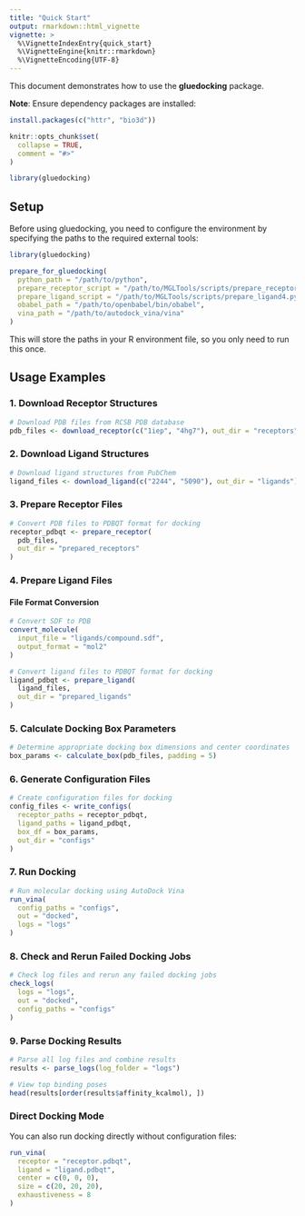 ```yaml
---
title: "Quick Start"
output: rmarkdown::html_vignette
vignette: >
  %\VignetteIndexEntry{quick_start}
  %\VignetteEngine{knitr::rmarkdown}
  %\VignetteEncoding{UTF-8}
---
```


This document demonstrates how to use the **gluedocking** package.

**Note**: Ensure dependency packages are installed:

``` r
install.packages(c("httr", "bio3d"))
```

```r
knitr::opts_chunk$set(
  collapse = TRUE,
  comment = "#>"
)
```

```r
library(gluedocking)
```

## Setup

Before using gluedocking, you need to configure the environment by specifying the paths to the required external tools:

``` r
library(gluedocking)

prepare_for_gluedocking(
  python_path = "/path/to/python",
  prepare_receptor_script = "/path/to/MGLTools/scripts/prepare_receptor4.py",
  prepare_ligand_script = "/path/to/MGLTools/scripts/prepare_ligand4.py",
  obabel_path = "/path/to/openbabel/bin/obabel",
  vina_path = "/path/to/autodock_vina/vina"
)
```

This will store the paths in your R environment file, so you only need to run this once.

## Usage Examples

### 1. Download Receptor Structures

``` r
# Download PDB files from RCSB PDB database
pdb_files <- download_receptor(c("1iep", "4hg7"), out_dir = "receptors")
```

### 2. Download Ligand Structures

``` r
# Download ligand structures from PubChem
ligand_files <- download_ligand(c("2244", "5090"), out_dir = "ligands")
```

### 3. Prepare Receptor Files

``` r
# Convert PDB files to PDBQT format for docking
receptor_pdbqt <- prepare_receptor(
  pdb_files,
  out_dir = "prepared_receptors"
)
```

### 4. Prepare Ligand Files
#### File Format Conversion
``` r
# Convert SDF to PDB
convert_molecule(
  input_file = "ligands/compound.sdf",
  output_format = "mol2"
)
```

``` r
# Convert ligand files to PDBQT format for docking
ligand_pdbqt <- prepare_ligand(
  ligand_files,
  out_dir = "prepared_ligands"
)
```

### 5. Calculate Docking Box Parameters

``` r
# Determine appropriate docking box dimensions and center coordinates
box_params <- calculate_box(pdb_files, padding = 5)
```

### 6. Generate Configuration Files

``` r
# Create configuration files for docking
config_files <- write_configs(
  receptor_paths = receptor_pdbqt,
  ligand_paths = ligand_pdbqt,
  box_df = box_params,
  out_dir = "configs"
)
```

### 7. Run Docking

``` r
# Run molecular docking using AutoDock Vina
run_vina(
  config_paths = "configs",
  out = "docked",
  logs = "logs"
)
```

### 8. Check and Rerun Failed Docking Jobs

``` r
# Check log files and rerun any failed docking jobs
check_logs(
  logs = "logs",
  out = "docked",
  config_paths = "configs"
)
```

### 9. Parse Docking Results

``` r
# Parse all log files and combine results
results <- parse_logs(log_folder = "logs")

# View top binding poses
head(results[order(results$affinity_kcalmol), ])
```

### Direct Docking Mode

You can also run docking directly without configuration files:

``` r
run_vina(
  receptor = "receptor.pdbqt",
  ligand = "ligand.pdbqt",
  center = c(0, 0, 0),
  size = c(20, 20, 20),
  exhaustiveness = 8
)
```
